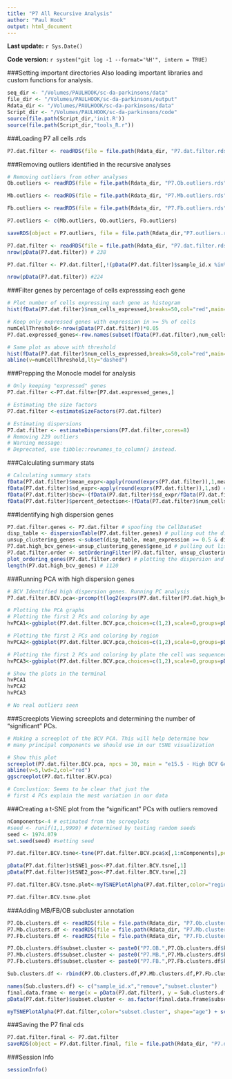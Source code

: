 ```yaml
---
title: "P7 All Recursive Analysis"
author: "Paul Hook"
output: html_document
---
```


**Last update:** `r Sys.Date()`

**Code version:** `r system("git log -1 --format='%H'", intern = TRUE)`

###Setting important directories
Also loading important libraries and custom functions for analysis.
```r
seq_dir <- "/Volumes/PAULHOOK/sc-da-parkinsons/data"
file_dir <- "/Volumes/PAULHOOK/sc-da-parkinsons/output"
Rdata_dir <- "/Volumes/PAULHOOK/sc-da-parkinsons/data"
Script_dir <- "/Volumes/PAULHOOK/sc-da-parkinsons/code"
source(file.path(Script_dir,'init.R'))
source(file.path(Script_dir,"tools_R.r"))
```

###Loading P7 all cells .rds
```r
P7.dat.filter <- readRDS(file = file.path(Rdata_dir, "P7.dat.filter.rds"))
```

###Removing outliers identified in the recursive analyses
```r
# Removing outliers from other analyses
Ob.outliers <- readRDS(file = file.path(Rdata_dir, "P7.Ob.outliers.rds"))

Mb.outliers <- readRDS(file = file.path(Rdata_dir, "P7.Mb.outliers.rds"))

Fb.outliers <- readRDS(file = file.path(Rdata_dir, "P7.Fb.outliers.rds"))

P7.outliers <- c(Mb.outliers, Ob.outliers, Fb.outliers)

saveRDS(object = P7.outliers, file = file.path(Rdata_dir,"P7.outliers.rds"))

P7.dat.filter <- readRDS(file = file.path(Rdata_dir, "P7.dat.filter.rds"))
nrow(pData(P7.dat.filter)) # 238

P7.dat.filter <- P7.dat.filter[,!(pData(P7.dat.filter)$sample_id.x %in% P7.outliers)]

nrow(pData(P7.dat.filter)) #224
```

###Filter genes by percentage of cells expresssing each gene
```r
# Plot number of cells expressing each gene as histogram
hist(fData(P7.dat.filter)$num_cells_expressed,breaks=50,col="red",main="Cells expressed per gene")

# Keep only expressed genes with expression in >= 5% of cells
numCellThreshold<-nrow(pData(P7.dat.filter))*0.05
P7.dat.expressed_genes<-row.names(subset(fData(P7.dat.filter),num_cells_expressed >= numCellThreshold))

# Same plot as above with threshold
hist(fData(P7.dat.filter)$num_cells_expressed,breaks=50,col="red",main="Cells expressed per gene - threshold")
abline(v=numCellThreshold,lty="dashed")
```

###Prepping the Monocle model for analysis
```r
# Only keeping "expressed" genes
P7.dat.filter <-P7.dat.filter[P7.dat.expressed_genes,]

# Estimating the size factors
P7.dat.filter <-estimateSizeFactors(P7.dat.filter)

# Estimating dispersions
P7.dat.filter <- estimateDispersions(P7.dat.filter,cores=8)
# Removing 229 outliers
# Warning message:
# Deprecated, use tibble::rownames_to_column() instead. 
```

###Calculating summary stats
```r
# Calculating summary stats
fData(P7.dat.filter)$mean_expr<-apply(round(exprs(P7.dat.filter)),1,mean) # mean expression
fData(P7.dat.filter)$sd_expr<-apply(round(exprs(P7.dat.filter)),1,sd) # sd expression
fData(P7.dat.filter)$bcv<-(fData(P7.dat.filter)$sd_expr/fData(P7.dat.filter)$mean_expr)**2 # calculating biological coefficient of variation
fData(P7.dat.filter)$percent_detection<-(fData(P7.dat.filter)$num_cells_expressed/dim(P7.dat.filter)[2])*100 # calculating % detection
```


###Identifying high dispersion genes
```r
P7.dat.filter.genes <- P7.dat.filter # spoofing the CellDataSet
disp_table <- dispersionTable(P7.dat.filter.genes) # pulling out the dispersion table
unsup_clustering_genes <-subset(disp_table, mean_expression >= 0.5 & dispersion_empirical >= 1.5 * dispersion_fit) # subsetting the data to pull out genes with expression above 0.5 and dispersion empirical > 2
P7.dat.high_bcv_genes<-unsup_clustering_genes$gene_id # pulling out list of genes
P7.dat.filter.order <- setOrderingFilter(P7.dat.filter, unsup_clustering_genes$gene_id)
plot_ordering_genes(P7.dat.filter.order) # plotting the dispersion and genes
length(P7.dat.high_bcv_genes) # 1120
```


###Running PCA with high dispersion genes
```r

# BCV Identified high dispersion genes. Running PC analysis
P7.dat.filter.BCV.pca<-prcomp(t(log2(exprs(P7.dat.filter[P7.dat.high_bcv_genes,])+1)),center=T,scale. = TRUE)

# Plotting the PCA graphs
# Plotting the first 2 PCs and coloring by age
hvPCA1<-ggbiplot(P7.dat.filter.BCV.pca,choices=c(1,2),scale=0,groups=pData(P7.dat.filter)$age,ellipse=T,var.axes=F) + scale_color_manual(values=c("darkgreen","red")) + monocle:::monocle_theme_opts()

# Plotting the first 2 PCs and coloring by region
hvPCA2<-ggbiplot(P7.dat.filter.BCV.pca,choices=c(1,2),scale=0,groups=pData(P7.dat.filter)$region,ellipse=T,var.axes=F) + scale_color_brewer(palette="Set1") + monocle:::monocle_theme_opts() + ggtitle("All P7 PCA")

# Plotting the first 2 PCs and coloring by plate the cell was sequenced from
hvPCA3<-ggbiplot(P7.dat.filter.BCV.pca,choices=c(1,2),scale=0,groups=pData(P7.dat.filter)$split_plate,ellipse=T,var.axes=F) + scale_color_brewer(palette="Set1") + monocle:::monocle_theme_opts()

# Show the plots in the terminal
hvPCA1
hvPCA2
hvPCA3

# No real outliers seen
```


###Screeplots
Viewing screeplots and determining the number of "significant" PCs.
```r
# Making a screeplot of the BCV PCA. This will help determine how 
# many principal components we should use in our tSNE visualization

# Show this plot
screeplot(P7.dat.filter.BCV.pca, npcs = 30, main = "e15.5 - High BCV Genes Screeplot")
abline(v=5,lwd=2,col="red")
ggscreeplot(P7.dat.filter.BCV.pca)

# Conclustion: Seems to be clear that just the 
# first 4 PCs explain the most variation in our data
```

###Creating a t-SNE plot from the "significant" PCs with outliers removed
```r
nComponents<-4 # estimated from the screeplots
#seed <- runif(1,1,9999) # determined by testing random seeds
seed <- 1974.079
set.seed(seed) #setting seed

P7.dat.filter.BCV.tsne<-tsne(P7.dat.filter.BCV.pca$x[,1:nComponents],perplexity=30,max_iter=3000,whiten = FALSE)

pData(P7.dat.filter)$tSNE1_pos<-P7.dat.filter.BCV.tsne[,1]
pData(P7.dat.filter)$tSNE2_pos<-P7.dat.filter.BCV.tsne[,2]

P7.dat.filter.BCV.tsne.plot<-myTSNEPlotAlpha(P7.dat.filter,color="region", shape="age") + scale_color_brewer(palette="Set1") + ggtitle("P7 - BCV tSNE Plot")

P7.dat.filter.BCV.tsne.plot
```

###Adding MB/FB/OB subcluster annotation
```r
P7.Ob.clusters.df <- readRDS(file = file.path(Rdata_dir, "P7.Ob.clusters.df.rds"))
P7.Mb.clusters.df <- readRDS(file = file.path(Rdata_dir, "P7.Mb.clusters.df.rds"))
P7.Fb.clusters.df <- readRDS(file = file.path(Rdata_dir, "P7.Fb.clusters.df.rds"))

P7.Ob.clusters.df$subset.cluster <- paste0("P7.OB.",P7.Ob.clusters.df$kmeans_tSNE_cluster)
P7.Mb.clusters.df$subset.cluster <- paste0("P7.MB.",P7.Mb.clusters.df$kmeans_tSNE_cluster)
P7.Fb.clusters.df$subset.cluster <- paste0("P7.FB.",P7.Fb.clusters.df$kmeans_tSNE_cluster)

Sub.clusters.df <- rbind(P7.Ob.clusters.df,P7.Mb.clusters.df,P7.Fb.clusters.df)

names(Sub.clusters.df) <- c("sample_id.x","remove","subset.cluster")
final.data.frame <- merge(x = pData(P7.dat.filter), y = Sub.clusters.df, by = "sample_id.x")
pData(P7.dat.filter)$subset.cluster <- as.factor(final.data.frame$subset.cluster)

myTSNEPlotAlpha(P7.dat.filter,color="subset.cluster", shape="age") + scale_color_brewer(palette="Set1") + ggtitle("P7 - BCV tSNE Plot")
```

###Saving the P7 final cds 
```r
P7.dat.filter.final <- P7.dat.filter
saveRDS(object = P7.dat.filter.final, file = file.path(Rdata_dir, "P7.dat.filter.final.Rds"))
```

###Session Info
```r
sessionInfo()
```

